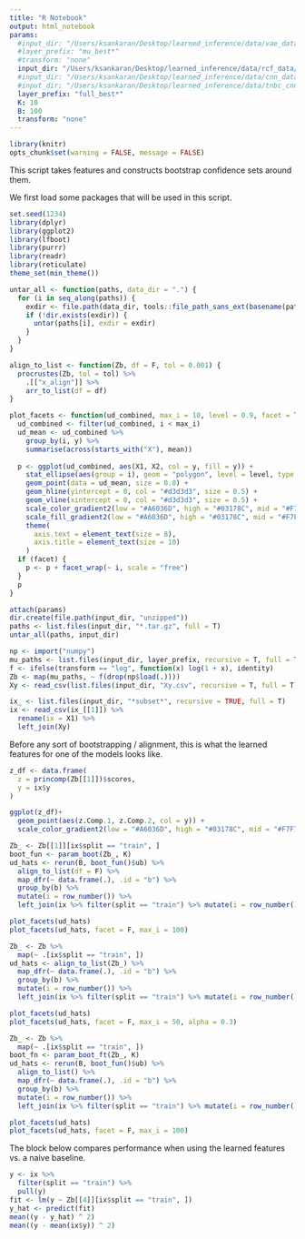 ```yaml
---
title: "R Notebook"
output: html_notebook
params:
  #input_dir: "/Users/ksankaran/Desktop/learned_inference/data/vae_data/"
  #layer_prefix: "mu_best*"
  #transform: "none"
  input_dir: "/Users/ksankaran/Desktop/learned_inference/data/rcf_data/"
  #input_dir: "/Users/ksankaran/Desktop/learned_inference/data/cnn_data/"
  #input_dir: "/Users/ksankaran/Desktop/learned_inference/data/tnbc_cnn_data/"
  layer_prefix: "full_best*"
  K: 10
  B: 100
  transform: "none"
---
```


```r
library(knitr)
opts_chunk$set(warning = FALSE, message = FALSE)
```

This script takes features and constructs bootstrap
confidence sets around them.

We first load some packages that will be used in this script.

```r
set.seed(1234)
library(dplyr)
library(ggplot2)
library(lfboot)
library(purrr)
library(readr)
library(reticulate)
theme_set(min_theme())
```

```r
untar_all <- function(paths, data_dir = ".") {
  for (i in seq_along(paths)) {
    exdir <- file.path(data_dir, tools::file_path_sans_ext(basename(paths[[i]])))
    if (!dir.exists(exdir)) {
      untar(paths[i], exdir = exdir)
    }
  }
}

align_to_list <- function(Zb, df = F, tol = 0.001) {
  procrustes(Zb, tol = tol) %>%
    .[["x_align"]] %>%
    arr_to_list(df = df)
}

plot_facets <- function(ud_combined, max_i = 10, level = 0.9, facet = TRUE, alpha = 0.05) {
  ud_combined <- filter(ud_combined, i < max_i)
  ud_mean <- ud_combined %>%
    group_by(i, y) %>%
    summarise(across(starts_with("X"), mean))
  
  p <- ggplot(ud_combined, aes(X1, X2, col = y, fill = y)) +
    stat_ellipse(aes(group = i), geom = "polygon", level = level, type = "norm", alpha = alpha, size = 0.1) +
    geom_point(data = ud_mean, size = 0.8) +
    geom_hline(yintercept = 0, col = "#d3d3d3", size = 0.5) +
    geom_vline(xintercept = 0, col = "#d3d3d3", size = 0.5) +
    scale_color_gradient2(low = "#A6036D", high = "#03178C", mid = "#F7F7F7") +
    scale_fill_gradient2(low = "#A6036D", high = "#03178C", mid = "#F7F7F7") +
    theme(
      axis.text = element_text(size = 8),
      axis.title = element_text(size = 10)
    )
  if (facet) {
    p <- p + facet_wrap(~ i, scale = "free")
  }
  p
}
```


```r
attach(params)
dir.create(file.path(input_dir, "unzipped"))
paths <- list.files(input_dir, "*.tar.gz", full = T)
untar_all(paths, input_dir)
```

```r
np <- import("numpy")
mu_paths <- list.files(input_dir, layer_prefix, recursive = T, full = T)
f <- ifelse(transform == "log", function(x) log(1 + x), identity)
Zb <- map(mu_paths, ~ f(drop(np$load(.))))
Xy <- read_csv(list.files(input_dir, "Xy.csv", recursive = T, full = T)[1])
```

```r
ix_ <- list.files(input_dir, "*subset*", recursive = TRUE, full = T)
ix <- read_csv(ix_[[1]]) %>%
  rename(ix = X1) %>%
  left_join(Xy)
```

Before any sort of bootstrapping / alignment, this is what the learned features
for one of the models looks like.

```r
z_df <- data.frame(
  z = princomp(Zb[[1]])$scores,
  y = ix$y
)

ggplot(z_df)+
  geom_point(aes(z.Comp.1, z.Comp.2, col = y)) +
  scale_color_gradient2(low = "#A6036D", high = "#03178C", mid = "#F7F7F7")
```

```r
Zb_ <- Zb[[1]][ix$split == "train", ]
boot_fun <- param_boot(Zb_, K)
ud_hats <- rerun(B, boot_fun()$ub) %>%
  align_to_list(df = F) %>%
  map_dfr(~ data.frame(.), .id = "b") %>%
  group_by(b) %>%
  mutate(i = row_number()) %>%
  left_join(ix %>% filter(split == "train") %>% mutate(i = row_number()))
```

```r
plot_facets(ud_hats)
plot_facets(ud_hats, facet = F, max_i = 100)
```

```r
Zb_ <- Zb %>%
  map(~ .[ix$split == "train", ])
ud_hats <- align_to_list(Zb_) %>%
  map_dfr(~ data.frame(.), .id = "b") %>%
  group_by(b) %>%
  mutate(i = row_number()) %>%
  left_join(ix %>% filter(split == "train") %>% mutate(i = row_number())) 
```

```r
plot_facets(ud_hats)
plot_facets(ud_hats, facet = F, max_i = 50, alpha = 0.3)
```


```r
Zb_ <- Zb %>%
  map(~ .[ix$split == "train", ])
boot_fn <- param_boot_ft(Zb_, K)
ud_hats <- rerun(B, boot_fun()$ub) %>%
  align_to_list() %>%
  map_dfr(~ data.frame(.), .id = "b") %>%
  group_by(b) %>%
  mutate(i = row_number()) %>%
  left_join(ix %>% filter(split == "train") %>% mutate(i = row_number())) 
```

```r
plot_facets(ud_hats)
plot_facets(ud_hats, facet = F, max_i = 100)
```

The block below compares performance when using the learned features vs. a naive
baseline.

```r
y <- ix %>%
  filter(split == "train") %>%
  pull(y)
fit <- lm(y ~ Zb[[4]][ix$split == "train", ])
y_hat <- predict(fit)
mean((y - y_hat) ^ 2)
mean((y - mean(ix$y)) ^ 2)
```

